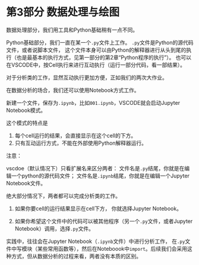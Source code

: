 # 第3部分 数据处理与绘图 {.unnumbered}

数据处理部分，我们用工具和Python基础稍有一点不同。

Python基础部分，我们一直在某一个`.py`文件上工作。
`.py`文件是Python的源代码文件，或者说脚本文件，
这个文件本身可以由Python的解释器进行从头到尾的执行（也是最基本的执行方式，见第一部分的第2章“Python程序的执行”）。
也可以在VSCODE中，按Cell执行来进行互动执行（运行一部分代码，看一部结果）。

对于分析类的工作，显然互动执行更加方便，正如我们的两次大作业。

在数据分析的场合，我们还可以使用Notebook方式工作。

新建一个文件，保存为`.ipynb`，比如`001.ipynb`，VSCODE就会启动Jupyter Notebook模式。

这个模式的特点是

1. 每个cell运行的结果，会直接显示在这个cell的下方。
2. 只有互动运行方式，不能在外部使用Python解释器运行。

注意：

vscdoe（默认情况下）只看扩展名来区分两者：
文件名是`.py`结尾，你就是在编辑一个python的源代码文件；
文件名是`.ipynb`结尾，你就是在编辑一个Jupyter Notebook文件。

绝大部分情况下，两者都可以完成分析类的工作。

1. 如果你要cell的运行结果显示在cell下方，
你就选择Jupyter Notebook。

2. 如果你希望这个文件中的代码可以被其他程序（另一个`.py`文件，或者Jupyter Notebook）调用，选择`.py`文件。

实践中，往往会在Jupyter Notebook（`.ipynb`文件）中进行分析工作，
在`.py`文件中写模块（某些常用函数等），然后在Noteboook中`import`。后续我们会采用这种方式，但从数据分析的过程来看，两者没有本质的区别。


